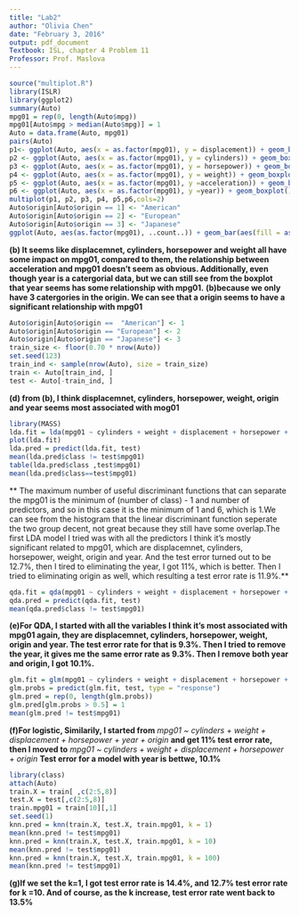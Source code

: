```yaml
---
title: "Lab2"
author: "Olivia Chen"
date: "February 3, 2016"
output: pdf_document
Textbook: ISL, chapter 4 Problem 11
Professor: Prof. Maslova
---
```



```r
source("multiplot.R")
library(ISLR)
library(ggplot2)
summary(Auto)
mpg01 = rep(0, length(Auto$mpg))
mpg01[Auto$mpg > median(Auto$mpg)] = 1
Auto = data.frame(Auto, mpg01)
pairs(Auto)
p1<- ggplot(Auto, aes(x = as.factor(mpg01), y = displacement)) + geom_boxplot() + labs(x="mpg01", y = "displacement")
p2 <- ggplot(Auto, aes(x = as.factor(mpg01), y = cylinders)) + geom_boxplot() + labs(x="mpg01", y = "cylinders")
p3 <- ggplot(Auto, aes(x = as.factor(mpg01), y = horsepower)) + geom_boxplot() + labs(x="mpg01", y = "horsepower")
p4 <- ggplot(Auto, aes(x = as.factor(mpg01), y = weight)) + geom_boxplot() + labs(x="mpg01", y = "weight")
p5 <- ggplot(Auto, aes(x = as.factor(mpg01), y =acceleration)) + geom_boxplot() + labs(x="mpg01", y = "acceleration")
p6 <- ggplot(Auto, aes(x = as.factor(mpg01), y =year)) + geom_boxplot() + labs(x="mpg01", y = "year")
multiplot(p1, p2, p3, p4, p5,p6,cols=2)
Auto$origin[Auto$origin == 1] <- "American"
Auto$origin[Auto$origin == 2] <- "European"
Auto$origin[Auto$origin == 3] <- "Japanese"
ggplot(Auto, aes(as.factor(mpg01), ..count..)) + geom_bar(aes(fill = as.factor(origin)), position = "dodge")
```


**(b) It seems like displacemnet, cylinders, horsepower and weight all have some impact on mpg01, compared to them, the relationship between acceleration and mpg01 doesn't seem as obvious. Additionally, even though year is a catergorial data, but we can still see from the boxplot that year seems has some relationship with mpg01.**
**(b)because we only have 3 catergories in the origin. We can see that a origin seems to have a significant relationship with mpg01**


```r
Auto$origin[Auto$origin ==  "American"] <- 1
Auto$origin[Auto$origin == "European"] <- 2
Auto$origin[Auto$origin == "Japanese"] <- 3
train_size <- floor(0.70 * nrow(Auto))
set.seed(123)
train_ind <- sample(nrow(Auto), size = train_size)
train <- Auto[train_ind, ]
test <- Auto[-train_ind, ]
```



**(d) from (b), I think displacemnet, cylinders, horsepower, weight, origin and year seems most associated with mog01**

```r
library(MASS)
lda.fit = lda(mpg01 ~ cylinders + weight + displacement + horsepower + origin, data = train)
plot(lda.fit)
lda.pred = predict(lda.fit, test)
mean(lda.pred$class != test$mpg01)
table(lda.pred$class ,test$mpg01)
mean(lda.pred$class==test$mpg01)
```

** The maximum number of useful discriminant functions that can separate the mpg01 is the minimum of (number of class) - 1  and number of predictors, and so in this case it is the minimum of 1 and 6, which is 1.We can see from the histogram that the linear discriminant function seperate the two group decent, not great because they still have some overlap.The first LDA model I tried was with all the predictors I think it's mostly significant related to mpg01, which are displacemnet, cylinders, horsepower, weight, origin and year. And the test error turned out to be 12.7%, then I tired to eliminating the year, I got 11%, which is better. Then I tried to eliminating origin as well, which resulting a test error rate is 11.9%.**

```r
qda.fit = qda(mpg01 ~ cylinders + weight + displacement + horsepower + origin, data = train)
qda.pred = predict(qda.fit, test)
mean(qda.pred$class != test$mpg01)
```


**(e)For QDA, I started with all the variables I think it's most associated with mpg01 again, they are  displacemnet, cylinders, horsepower, weight, origin and year. The test error rate for that is 9.3%. Then I tried to remove the year, it gives me the same error rate as 9.3%. Then I remove both year and origin, I got 10.1%.**

```r
glm.fit = glm(mpg01 ~ cylinders + weight + displacement + horsepower + origin, data = train, family = binomial)
glm.probs = predict(glm.fit, test, type = "response")
glm.pred = rep(0, length(glm.probs))
glm.pred[glm.probs > 0.5] = 1
mean(glm.pred != test$mpg01)
```


**(f)For logistic, Similarily, I started from**
*mpg01 ~ cylinders + weight + displacement + horsepower + year + origin*
**and get 11% test error rate, then I moved to**
*mpg01 ~ cylinders + weight + displacement + horsepower + origin*
**Test error for a model with year is bettwe, 10.1%**

```r
library(class)
attach(Auto)
train.X = train[ ,c(2:5,8)]
test.X = test[,c(2:5,8)]
train.mpg01 = train[10][,1]
set.seed(1)
knn.pred = knn(train.X, test.X, train.mpg01, k = 1)
mean(knn.pred != test$mpg01)
knn.pred = knn(train.X, test.X, train.mpg01, k = 10)
mean(knn.pred != test$mpg01)
knn.pred = knn(train.X, test.X, train.mpg01, k = 100)
mean(knn.pred != test$mpg01)
```


**(g)If we set the k=1, I got test error rate is 14.4%, and 12.7% test error rate for k =10. And of course, as the k increase, test error rate went back to 13.5%**